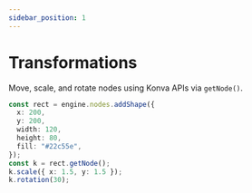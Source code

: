 ```yaml
---
sidebar_position: 1
---
```


# Transformations

Move, scale, and rotate nodes using Konva APIs via `getNode()`.

```ts
const rect = engine.nodes.addShape({
  x: 200,
  y: 200,
  width: 120,
  height: 80,
  fill: "#22c55e",
});
const k = rect.getNode();
k.scale({ x: 1.5, y: 1.5 });
k.rotation(30);
```
